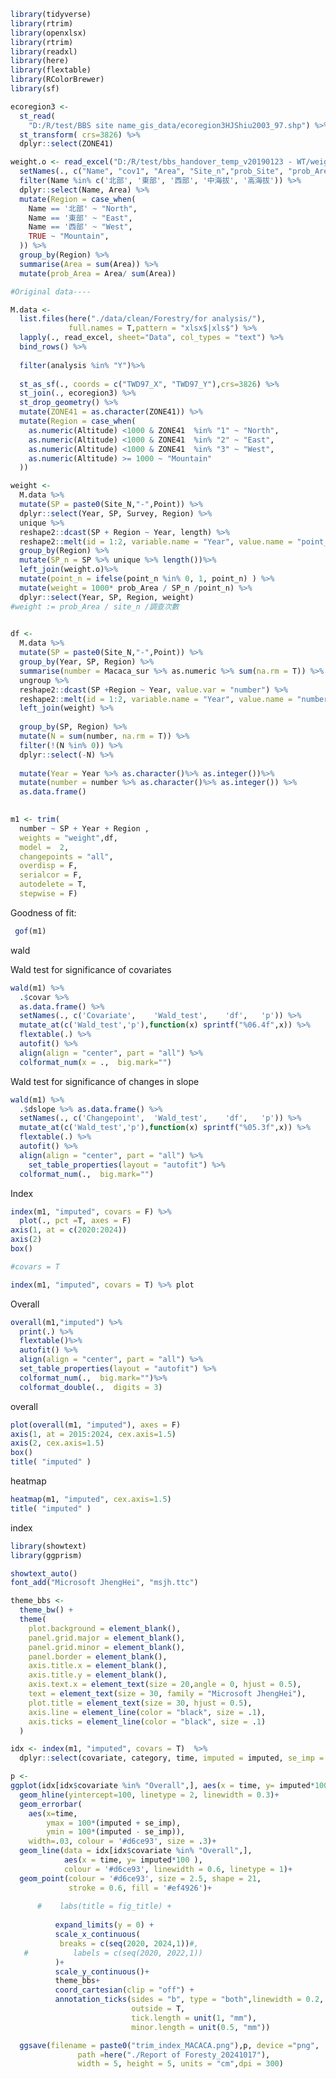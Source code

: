 ```r
library(tidyverse)
library(rtrim)
library(openxlsx)
library(rtrim)
library(readxl)
library(here)
library(flextable)
library(RColorBrewer) 
library(sf)


```


```r
ecoregion3 <- 
  st_read(
    "D:/R/test/BBS site name_gis_data/ecoregion3HJShiu2003_97.shp") %>% 
  st_transform( crs=3826) %>% 
  dplyr::select(ZONE41)

```

```r

weight.o <- read_excel("D:/R/test/bbs_handover_temp_v20190123 - WT/weight.xlsx")  %>% 
  setNames(., c("Name", "cov1", "Area", "Site_n","prob_Site", "prob_Area",  "weight")) %>% 
  filter(Name %in% c('北部', '東部', '西部', '中海拔', '高海拔')) %>% 
  dplyr::select(Name, Area) %>% 
  mutate(Region = case_when(
    Name == '北部' ~ "North",
    Name == '東部' ~ "East",
    Name == '西部' ~ "West",
    TRUE ~ "Mountain",
  )) %>% 
  group_by(Region) %>% 
  summarise(Area = sum(Area)) %>% 
  mutate(prob_Area = Area/ sum(Area))


```



```r
#Original data---- 

M.data <- 
  list.files(here("./data/clean/Forestry/for analysis/"),
             full.names = T,pattern = "xlsx$|xls$") %>% 
  lapply(., read_excel, sheet="Data", col_types = "text") %>% 
  bind_rows() %>% 
  
  filter(analysis %in% "Y")%>% 
  
  st_as_sf(., coords = c("TWD97_X", "TWD97_Y"),crs=3826) %>% 
  st_join(., ecoregion3) %>% 
  st_drop_geometry() %>% 
  mutate(ZONE41 = as.character(ZONE41)) %>% 
  mutate(Region = case_when(
    as.numeric(Altitude) <1000 & ZONE41  %in% "1" ~ "North",
    as.numeric(Altitude) <1000 & ZONE41  %in% "2" ~ "East",
    as.numeric(Altitude) <1000 & ZONE41  %in% "3" ~ "West",
    as.numeric(Altitude) >= 1000 ~ "Mountain"
  ))
```


```r
weight <- 
  M.data %>% 
  mutate(SP = paste0(Site_N,"-",Point)) %>% 
  dplyr::select(Year, SP, Survey, Region) %>% 
  unique %>%
  reshape2::dcast(SP + Region ~ Year, length) %>% 
  reshape2::melt(id = 1:2, variable.name = "Year", value.name = "point_n") %>% 
  group_by(Region) %>% 
  mutate(SP_n = SP %>% unique %>% length())%>% 
  left_join(weight.o)%>% 
  mutate(point_n = ifelse(point_n %in% 0, 1, point_n) ) %>% 
  mutate(weight = 1000* prob_Area / SP_n /point_n) %>% 
  dplyr::select(Year, SP, Region, weight)
#weight := prob_Area / site_n /調查次數  
 

```

```r
df <- 
  M.data %>% 
  mutate(SP = paste0(Site_N,"-",Point)) %>%
  group_by(Year, SP, Region) %>% 
  summarise(number = Macaca_sur %>% as.numeric %>% sum(na.rm = T)) %>% 
  ungroup %>% 
  reshape2::dcast(SP +Region ~ Year, value.var = "number") %>% 
  reshape2::melt(id = 1:2, variable.name = "Year", value.name = "number")%>% 
  left_join(weight) %>% 
  
  group_by(SP, Region) %>% 
  mutate(N = sum(number, na.rm = T)) %>% 
  filter(!(N %in% 0)) %>% 
  dplyr::select(-N) %>% 
  
  mutate(Year = Year %>% as.character()%>% as.integer())%>% 
  mutate(number = number %>% as.character()%>% as.integer()) %>% 
  as.data.frame()
  

```


```r
m1 <- trim(
  number ~ SP + Year + Region ,
  weights = "weight",df,
  model =  2,
  changepoints = "all",
  overdisp = F,
  serialcor = F, 
  autodelete = T, 
  stepwise = F)
```

Goodness of fit:
```r
 gof(m1) 

```

wald


Wald test for significance of covariates
```r
wald(m1) %>% 
  .$covar %>%  
  as.data.frame() %>% 
  setNames(., c('Covariate',	'Wald_test',	'df',	'p')) %>% 
  mutate_at(c('Wald_test','p'),function(x) sprintf("%06.4f",x)) %>% 
  flextable(.) %>% 
  autofit() %>% 
  align(align = "center", part = "all") %>% 
  colformat_num(x = .,  big.mark="")
```

Wald test for significance of changes in slope
```r
wald(m1) %>%
  .$dslope %>% as.data.frame() %>% 
  setNames(., c('Changepoint',	'Wald_test',	'df',	'p')) %>% 
  mutate_at(c('Wald_test','p'),function(x) sprintf("%05.3f",x)) %>% 
  flextable(.) %>% 
  autofit() %>% 
  align(align = "center", part = "all") %>% 
    set_table_properties(layout = "autofit") %>% 
  colformat_num(.,  big.mark="") 
```



Index  
```r
index(m1, "imputed", covars = F) %>%
  plot(., pct =T, axes = F)
axis(1, at = c(2020:2024))
axis(2)
box()

```


```r
#covars = T

index(m1, "imputed", covars = T) %>% plot
```

Overall
```r
overall(m1,"imputed") %>% 
  print(.) %>% 
  flextable()%>% 
  autofit() %>% 
  align(align = "center", part = "all") %>%
  set_table_properties(layout = "autofit") %>% 
  colformat_num(.,  big.mark="")%>% 
  colformat_double(.,  digits = 3) 
```

overall  
```r
plot(overall(m1, "imputed"), axes = F)
axis(1, at = 2015:2024, cex.axis=1.5)
axis(2, cex.axis=1.5)
box()
title( "imputed" )
```

heatmap
```r
heatmap(m1, "imputed", cex.axis=1.5) 
title( "imputed" )
```

index

```r
library(showtext)
library(ggprism)

showtext_auto()
font_add("Microsoft JhengHei", "msjh.ttc")

theme_bbs <-  
  theme_bw() +
  theme(
    plot.background = element_blank(),
    panel.grid.major = element_blank(),
    panel.grid.minor = element_blank(),
    panel.border = element_blank(),
    axis.title.x = element_blank(),
    axis.title.y = element_blank(),
    axis.text.x = element_text(size = 20,angle = 0, hjust = 0.5),
    text = element_text(size = 30, family = "Microsoft JhengHei"),
    plot.title = element_text(size = 30, hjust = 0.5),
    axis.line = element_line(color = "black", size = .1),
    axis.ticks = element_line(color = "black", size = .1)
  ) 

```


```r
idx <- index(m1, "imputed", covars = T)  %>% 
  dplyr::select(covariate, category, time, imputed = imputed, se_imp = se_imp)

p <- 
ggplot(idx[idx$covariate %in% "Overall",], aes(x = time, y= imputed*100 ))+
  geom_hline(yintercept=100, linetype = 2, linewidth = 0.3)+
  geom_errorbar(
    aes(x=time,
        ymax = 100*(imputed + se_imp),
        ymin = 100*(imputed - se_imp)),
    width=.03, colour = '#d6ce93', size = .3)+
  geom_line(data = idx[idx$covariate %in% "Overall",],
            aes(x = time, y= imputed*100 ),
            colour = '#d6ce93', linewidth = 0.6, linetype = 1)+
  geom_point(colour = '#d6ce93', size = 2.5, shape = 21,
             stroke = 0.6, fill = '#ef4926')+
          
      #    labs(title = fig_title) +
          
          expand_limits(y = 0) +
          scale_x_continuous(
           breaks = c(seq(2020, 2024,1))#,
   #          labels = c(seq(2020, 2022,1))
          )+
          scale_y_continuous()+
          theme_bbs+
          coord_cartesian(clip = "off") + 
          annotation_ticks(sides = "b", type = "both",linewidth = 0.2,
                           outside = T,
                           tick.length = unit(1, "mm"),
                           minor.length = unit(0.5, "mm"))

  ggsave(filename = paste0("trim_index_MACACA.png"),p, device ="png",
               path =here("./Report of Foresty_20241017"),
               width = 5, height = 5, units = "cm",dpi = 300)

```



